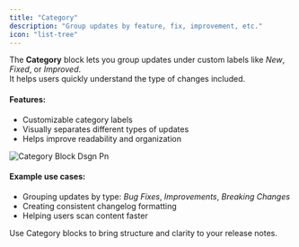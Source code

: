 ```yaml
---
title: "Category"
description: "Group updates by feature, fix, improvement, etc."
icon: "list-tree"
---
```


The **Category** block lets you group updates under custom labels like _New_, _Fixed_, or _Improved_.\
It helps users quickly understand the type of changes included.

#### Features:

- Customizable category labels
- Visually separates different types of updates
- Helps improve readability and organization

![Category Block Dsgn Pn](/images/category_block_dsgn.png)

#### Example use cases:

- Grouping updates by type: _Bug Fixes_, _Improvements_, _Breaking Changes_
- Creating consistent changelog formatting
- Helping users scan content faster

Use Category blocks to bring structure and clarity to your release notes.